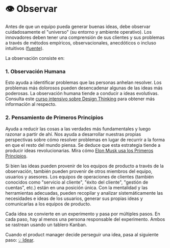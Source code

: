
# 👁 Observar

Antes de que un equipo pueda generar buenas ideas, debe observar cuidadosamente el "universo" (su entorno y ambiente operativo). Los innovadores deben tener una comprensión de sus clientes y sus problemas a través de métodos empíricos, observacionales, anecdóticos o incluso intuitivos ([fuente](/)).

La observación consiste en:

<Steps>

### 1. Observación Humana

Esto ayuda a identificar problemas que las personas anhelan resolver. Los problemas más dolorosos pueden desencadenar algunas de las ideas más poderosas. La observación humana tiende a conducir a ideas evolutivas. Consulta este [curso intensivo sobre Design Thinking](/flujo-de-trabajo/observar/design-thinking) para obtener más información al respecto.

### 2. Pensamiento de Primeros Principios

Ayuda a reducir las cosas a las verdades más fundamentales y luego razonar a partir de ahí. Nos ayuda a desarrollar nuestras propias perspectivas sobre cómo resolver problemas en lugar de recurrir a la forma en que el resto del mundo piensa. Se deduce que esta estrategia tiende a producir ideas revolucionarias. Mira cómo [Elon Musk usa los Primeros Principios](/flujo-de-trabajo/observar/elon-musk-primeros-principios).

</Steps>

Si bien las ideas pueden provenir de los equipos de producto a través de la observación, también pueden provenir de otros miembros del equipo, usuarios y asesores. Los equipos de operaciones de clientes (también conocidos como "servicio al cliente", "éxito del cliente", "gestión de cuentas", etc.) están en una posición única. Con la mentalidad y las herramientas adecuadas, pueden recopilar y analizar sistemáticamente las necesidades e ideas de los usuarios, generar sus propias ideas y comunicarlas a los equipos de producto.

<Callout>
Cada idea se convierte en un experimento y pasa por múltiples pasos. En cada paso, hay al menos una persona responsable del experimento. Ambos se rastrean usando un tablero Kanban.
</Callout>

Cuando el product manager decide perseguir una idea, pasa al siguiente paso: [💡 Idear](/flujo-de-trabajo/idear).